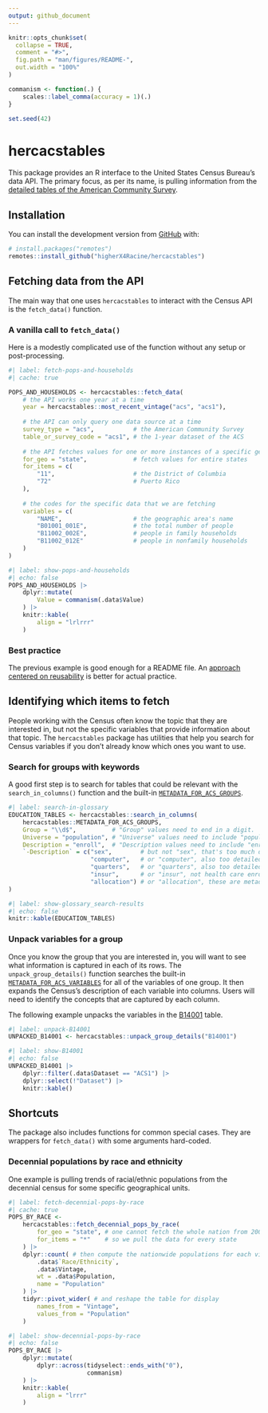 ```yaml
---
output: github_document
---
```


<!-- README.md is generated from README.Rmd. Please edit that file -->

```r
knitr::opts_chunk$set(
  collapse = TRUE,
  comment = "#>",
  fig.path = "man/figures/README-",
  out.width = "100%"
)

commanism <- function(.) {
    scales::label_comma(accuracy = 1)(.)
}

set.seed(42)
```

# hercacstables

This package provides an R interface to the United States Census Bureau's data
API.
The primary focus, as per its name, is pulling information from the
[detailed tables of the American Community Survey](https://www.census.gov/programs-surveys/acs/data/data-tables.html).

<!-- badges: start -->
<!-- badges: end -->

## Installation

You can install the development version from [GitHub](https://github.com/) with:

``` r
# install.packages("remotes")
remotes::install_github("higherX4Racine/hercacstables")
```

## Fetching data from the API

The main way that one uses `hercacstables` to interact with the Census API is
the `fetch_data()` function.

### A vanilla call to `fetch_data()`

Here is a modestly complicated use of the function without any setup or
post-processing.

```r
#| label: fetch-pops-and-households
#| cache: true

POPS_AND_HOUSEHOLDS <- hercacstables::fetch_data(
    # the API works one year at a time
    year = hercacstables::most_recent_vintage("acs", "acs1"),
    
    # the API can only query one data source at a time
    survey_type = "acs",           # the American Community Survey
    table_or_survey_code = "acs1", # the 1-year dataset of the ACS
    
    # the API fetches values for one or more instances of a specific geography
    for_geo = "state",             # fetch values for entire states
    for_items = c(
        "11",                      # the District of Columbia
        "72"                       # Puerto Rico
    ),
    
    # the codes for the specific data that we are fetching
    variables = c(
        "NAME",                    # the geographic area's name
        "B01001_001E",             # the total number of people
        "B11002_002E",             # people in family households
        "B11002_012E"              # people in nonfamily households
    )
)
```

```r
#| label: show-pops-and-households
#| echo: false
POPS_AND_HOUSEHOLDS |>
    dplyr::mutate(
        Value = commanism(.data$Value)
    ) |>
    knitr::kable(
        align = "lrlrrr"
    )
```

### Best practice

The previous example is good enough for a README file.
An [approach centered on reusability](articles/reusability.html) is better for
actual practice.

## Identifying which items to fetch

People working with the Census often know the topic that they are interested in,
but not the specific variables that provide information about that topic.
The `hercacstables` package has utilities that help you search for Census
variables if you don't already know which ones you want to use.

### Search for groups with keywords

A good first step is to search for tables that could be relevant with the
`search_in_columns()` function and the built-in
[`METADATA_FOR_ACS_GROUPS`](reference/METADATA_FOR_ACS_GROUPS.html).


```r
#| label: search-in-glossary
EDUCATION_TABLES <- hercacstables::search_in_columns(
    hercacstables::METADATA_FOR_ACS_GROUPS,
    Group = "\\d$",          # "Group" values need to end in a digit.
    Universe = "population", # "Universe" values need to include "population".
    Description = "enroll",  # "Description values need to include "enroll"
    `-Description` = c("sex",        # but not "sex", that's too much detail
                       "computer",   # or "computer", also too detailed
                       "quarters",   # or "quarters", also too detailed
                       "insur",      # or "insur", not health care enrollments
                       "allocation") # or "allocation", these are metadata
)
```

```r
#| label: show-glossary_search-results
#| echo: false
knitr::kable(EDUCATION_TABLES)
```

### Unpack variables for a group

Once you know the group that you are interested in, you will want to see what
information is captured in each of its rows.
The `unpack_group_details()` function searches the built-in
[`METADATA_FOR_ACS_VARIABLES`](reference/METADATA_FOR_ACS_VARIABLES)
for all of the variables of one group.
It then expands the Census's description of each variable into columns.
Users will need to identify the concepts that are captured by each column.

The following example unpacks the variables in the [B14001](https://api.census.gov/data/2023/acs/acs1/B14001.html) table.

```r
#| label: unpack-B14001
UNPACKED_B14001 <- hercacstables::unpack_group_details("B14001")
```

```r
#| label: show-B14001
#| echo: false
UNPACKED_B14001 |>
    dplyr::filter(.data$Dataset == "ACS1") |>
    dplyr::select(!"Dataset") |>
    knitr::kable()
```

## Shortcuts

The package also includes functions for common special cases. 
They are wrappers for `fetch_data()` with some arguments hard-coded.

### Decennial populations by race and ethnicity

One example is pulling trends of racial/ethnic populations from the decennial
census for some specific geographical units.

```r
#| label: fetch-decennial-pops-by-race
#| cache: true
POPS_BY_RACE <-
    hercacstables::fetch_decennial_pops_by_race(
        for_geo = "state", # one cannot fetch the whole nation from 2000 or 2010
        for_items = "*"    # so we pull the data for every state
    ) |>
    dplyr::count( # then compute the nationwide populations for each vintage
        .data$`Race/Ethnicity`,
        .data$Vintage,
        wt = .data$Population,
        name = "Population"
    ) |>
    tidyr::pivot_wider( # and reshape the table for display
        names_from = "Vintage",
        values_from = "Population"
    )
```

```r
#| label: show-decennial-pops-by-race
#| echo: false
POPS_BY_RACE |>
    dplyr::mutate(
        dplyr::across(tidyselect::ends_with("0"),
                      commanism)
    ) |>
    knitr::kable(
        align = "lrrr"
    )
```

